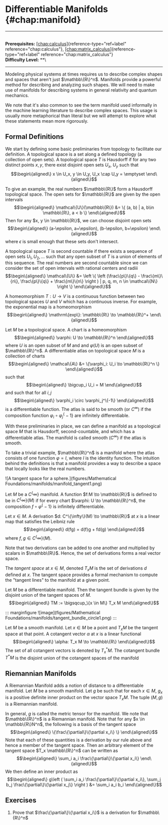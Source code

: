 # Differentiable Manifolds \{#chap:manifold\}

------------------------------------------------------------------------

\
**Prerequisites:**
[\[chap:calculus\]](#chap:calculus)\{reference-type="ref+label"
reference="chap:calculus"\},
[\[chap:matrix_calculus\]](#chap:matrix_calculus)\{reference-type="ref+label"
reference="chap:matrix_calculus"\}\
**Difficulty Level:** \*\*\

------------------------------------------------------------------------

Modeling physical systems at times requires us to describe complex
shapes and spaces that aren't just $\mathbb\{R\}^n$. Manifolds provide a
powerful method for describing and analyzing such shapes. We will need
to make use of manifolds for describing systems in general relativity
and quantum mechanics.

We note that it's also common to see the term manifold used informally
in the machine learning literature to describe complex spaces. This
usage is usually more metaphorical than literal but we will attempt to
explore what these statements mean more rigorously.

## Formal Definitions

We start by defining some basic preliminaries from topology to
facilitate our definition. A topological space is a set along a defined
topology (a collection of open sets). A topological space $T$ is
Hausdorff if for any two distinct points $x, y$, there exist disjoint
open sets $U_x$, $U_y$ such that $$\begin\{aligned\}
x \in U_x, y \in U_y, U_x \cap U_y = \emptyset
\end\{aligned\}$$

To give an example, the real numbers $\mathbb\{R\}$ form a Hausdorff
topological space. The open sets for $\mathbb\{R\}$ are given by the open
intervals $$\begin\{aligned\}
    \mathcal\{U\}(\mathbb\{R\}) &= \{ (a, b) | a, b\in \mathbb\{R\}, a < b \}
\end\{aligned\}$$ Then for any $x, y \in \mathbb\{R\}$, we can choose
disjoint open sets $$\begin\{aligned\}
    (a-\epsilon, a+\epsilon), (b-\epsilon, b+\epsilon)
\end\{aligned\}$$ where $\epsilon$ is small enough that these sets don't
intersect.

A topological space $T$ is second countable if there exists a sequence
of open sets $U_1, U_2, \dotsc$ such that any open subset of $T$ is a
union of elements of this sequence. The real numbers are second
countable since we can consider the set of open intervals with rational
centers and radiii $$\begin\{aligned\}
    \mathcal\{U\} &= \left \{ \left (\frac\{p\}\{q\} - \frac\{m\}\{n\}, \frac\{p\}\{q\} + \frac\{m\}\{n\} \right ) | p, q, m, n \in \mathcal\{N\} \right \}
\end\{aligned\}$$

A homeomorphism $T: U \to V$ is a continuous function between two
topological spaces $U$ and $V$ which has a continuous inverse. For
example, the exponential map is a homeomorphism $$\begin\{aligned\}
    \mathrm\{exp\}: \mathbb\{R\} \to \mathbb\{R\}^+
\end\{aligned\}$$

Let $M$ be a topological space. A chart is a homeomorphism
$$\begin\{aligned\}
    \varphi: U \to \mathbb\{R\}^n
\end\{aligned\}$$ where $U$ is an open subset of $M$ and and $\varphi(U)$
is an open subset of $\mathbb\{R\}^n$. A differentiable atlas on
topological space $M$ is a collection of charts $$\begin\{aligned\}
   \mathcal\{A\} &= \{\varphi_i: U_i \to \mathbb\{R\}^n \}
\end\{aligned\}$$ such that $$\begin\{aligned\}
    \bigcup_i U_i = M
\end\{aligned\}$$ and such that for all $i, j$ $$\begin\{aligned\}
    \varphi_i \circ \varphi_j^\{-1\}
\end\{aligned\}$$ is a differentiable function. The atlas is said to be
smooth (or $C^\infty$) if the composition function
$\varphi_i \circ \varphi_j^\{-1\}$ are infinitely differentiable.

With these preliminaries in place, we can define a manifold as a
topological space $M$ that is Hausdorff, second-countable, and which has
a differentiable atlas. The manifold is called smooth ($C^\infty$) if
the atlas is smooth.

To take a trivial example, $\mathbb\{R\}^n$ is a manifold where the atlas
consists of one function $\varphi = I$, where $I$ is the identity
function. The intuition behind the definitions is that a manifold
provides a way to describe a space that locally looks like the real
numbers.

![A tangent space for a
sphere.](figures/Mathematical Foundations/manifolds/manifold_tangent1.png)

Let $M$ be a $C^\{\infty\}$ manifold. A function $f:M \to \mathbb\{R\}$ is
defined to be in $C^\{\infty\}(M)$ if for every chart
$\varphi: U \to \mathbb\{R\}^n$, the composition $f \circ \varphi^\{-1\}$ is
infinitely differentiable.

Let $x \in M$. A derivation $d: C^\{\infty\}(M) \to \mathbb\{R\}$ at $x$ is
a linear map that satisfies the Leibniz rule $$\begin\{aligned\}
    d(fg) = d(f)g + fd(g)
\end\{aligned\}$$ where $f, g \in C^\{\infty\}(M)$.

Note that two derivations can be added to one another and multiplied by
scalars in $\mathbb\{R\}$. Hence, the set of derivations forms a real
vector space.

The *tangent space* at $x \in M$, denoted $T_x M$ is the set of
derivations $d$ defined at $x$. The tangent space provides a formal
mechanism to compute the \"tangent lines\" to the manifold at a given
point.

Let $M$ be a differentiable manifold. Then the tangent bundle is given
by the disjoint union of the tangent spaces of $M$. $$\begin\{aligned\}
    TM := \bigsqcup_\{x \in M\} T_x M
\end\{aligned\}$$

::: marginfigure
![image](figures/Mathematical Foundations/manifolds/tangent_bundle_circle1.png)
:::

Let $M$ be a smooth manifold. Let $x \in M$ be a point and $T_x M$ be
the tangent space at that point. A cotangent vector $\alpha$ at $x$ is a
linear functional $$\begin\{aligned\}
    \alpha: T_x M \to \mathbb\{R\}
\end\{aligned\}$$ The set of all cotangent vectors is denoted by
$T_x^* M$. The cotangent bundle $T^* M$ is the disjoint union of the
cotangent spaces of the manifold

## Riemannian Manifolds

A Riemannian Manifold adds a notion of distance to a differentiable
manifold. Let $M$ be a smooth manifold. Let $g$ be such that for each
$x \in M$, $g_x$ is a positive definite inner product on the vector
space $T_x M$. The tuple $(M, g)$ is a Riemannian manifold.

In general, $g$ is called the metric tensor for the manifold. We note
that $\mathbb\{R\}^n$ is a Riemannian manifold. Note that for any
$x \in \mathbb\{R\}N^n$, the following is a basis of the tangent space
$$\begin\{aligned\}
    \{\frac\{\partial\}\{\partial x_i\} \}
\end\{aligned\}$$ Note that each of these quantities is a derivation by
our rule above and hence a member of the tangent space. Then an
arbitrary element of the tangent space $T_x \mathbb\{R\}^n$ can be written
as $$\begin\{aligned\}
    \sum_i a_i \frac\{\partial\}\{\partial x_i\}
\end\{aligned\}$$ We then define an inner product as $$\begin\{aligned\}
    g\left ( \sum_i a_i \frac\{\partial\}\{\partial x_i\}, \sum_j b_j \frac\{\partial\}\{\partial x_j\} \right ) &= \sum_i a_i b_i
\end\{aligned\}$$

## Exercises

1.  Prove that $\frac\{\partial\}\{\partial x_i\}$ is a derivation for
    $\mathbb\{R\}^n$
